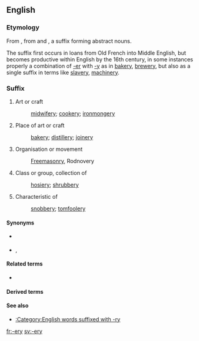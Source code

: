 {{also|e'ry}}
==English==

===Etymology===
From {{inh|en|enm|-erie}}, from {{etyl|xno|en}} and {{etyl|fro|en}} {{m|fro|-erie}}, a suffix forming abstract nouns.

The suffix first occurs in loans from Old French into Middle English, but becomes productive within English by the 16th century, in some instances properly a combination of [[-er]] with [[-y]] as in [[bakery]], [[brewery]], but also as a single suffix in terms like [[slavery]], [[machinery]].

===Suffix===
{{en-suffix}}

# Art or craft
#: [[midwifery]]; [[cookery]]; [[ironmongery]]
# Place of art or craft
#: [[bakery]]; [[distillery]]; [[joinery]]
# Organisation or movement
#: [[Freemasonry]], Rodnovery
# Class or group, collection of
#: [[hosiery]]; [[shrubbery]]
# Characteristic of
#: [[snobbery]]; [[tomfoolery]]

====Synonyms====
* {{sense|activity}} {{l|en|-ing}}<!-- compare cooking/cookery -->
* {{sense|collection}} {{l|en|-age}}, {{l|en|-ing}}

====Related terms====
* {{l|en|-ry}}

====Derived terms====
{{suffixsee|en}}

====See also====
* [[:Category:English words suffixed with -ry]]

[[fr:-ery]]
[[sv:-ery]]